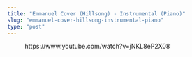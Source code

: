 ```yaml
---
title: "Emmanuel Cover (Hillsong) - Instrumental (Piano)"
slug: "emmanuel-cover-hillsong-instrumental-piano"
type: "post"
---
```


<!-- wp:embed {"url":"https://www.youtube.com/watch?v=jNKL8eP2X08","type":"video","providerNameSlug":"youtube","responsive":true,"className":"wp-embed-aspect-16-9 wp-has-aspect-ratio"} -->
<figure class="wp-block-embed is-type-video is-provider-youtube wp-block-embed-youtube wp-embed-aspect-16-9 wp-has-aspect-ratio"><div class="wp-block-embed__wrapper">
https://www.youtube.com/watch?v=jNKL8eP2X08
</div></figure>
<!-- /wp:embed -->